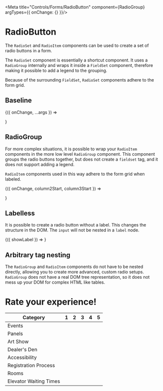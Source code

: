 
<Meta title="Controls/Forms/RadioButton" component={RadioGroup} argTypes={{ onChange: {} }}/>

# RadioButton

The `RadioSet` and `RadioItem` components can be used to create a set of radio buttons in a form.

The `RadioSet` component is essentially a shortcut component. It uses a `RadioGroup` internally and
wraps it inside a `FieldSet` component, therefore making it possible to add a legend to the grouping.

Because of the surrounding `FieldSet`, `RadioSet` components adhere to the form grid.

## Baseline

<Canvas>
	<Story name="Baseline" args={{
		legend: 'Who is the best fox?',
		gridSpan: 10,
	}}>
		{({ onChange, ...args }) => <Form>
			<RadioSet name="popularity-contest" {...args}>
				<RadioItem value="robin-hood" label="Robin Hood" onChange={onChange}/>
				<RadioItem value="nick-wilde" label="Nick Wilde" onChange={onChange}/>
				<RadioItem value="fox-mccloud" label="Fox McCloud" onChange={onChange}/>
			</RadioSet>
		</Form>}
	</Story>
</Canvas>

<ArgsTable story="Baseline"/>

## RadioGroup

For more complex situations, it is possible to wrap your `RadioItem` components in the more low level `RadioGroup`
component. This component groups the radio buttons together, but does not create a `fieldset` tag, and it does
not support adding a legend.

`RadioItem` components used in this way adhere to the form grid when labeled.

<Canvas>
	<Story name="RadioGroup" args={{
		column2Start: 3,
		column3Start: 6,
	}}>
		{({ onChange, column2Start, column3Start }) => <Form>
			<RadioGroup name="bodyparts">
				<RadioItem value="ears" label="Perky ears" onChange={onChange} gridSpan={column2Start} />
				<RadioItem value="paws" label="Beany paws" onChange={onChange} gridSpan={column3Start - column2Start}/>
				<RadioItem value="tails" label="Floofy tails" onChange={onChange} gridSpan={10 - column3Start}/>
			</RadioGroup>
		</Form>}
	</Story>
</Canvas>

<ArgsTable story="RadioGroup"/>

## Labelless

It is possible to create a radio button without a label. This changes the structure in the DOM. The `input` will not be nested in a `label` node.

<Canvas>
	<Story name="Labelless" args={{
		showLabel: true,
	}}>
		{({ showLabel }) => <RadioGroup name="example">
			<RadioItem value="example" label={showLabel ? 'Now you see me' : undefined}/>
		</RadioGroup>}
	</Story>
</Canvas>

<ArgsTable story="Labelless"/>

## Arbitrary tag nesting

The `RadioGroup` and `RadioItem` components do not have to be nested directly, allowing you to create more advanced, custom radio setups.
`RadioGroup` does not have a real DOM tree representation, so it does not mess up your DOM for complex HTML like tables.

<Canvas>
	<Story name="Advanced Setup">
		<h1>Rate your experience!</h1>
		<table>
			<thead>
				<tr>
					<th>Category</th>
					<th>1</th>
					<th>2</th>
					<th>3</th>
					<th>4</th>
					<th>5</th>
				</tr>
			</thead>
			<tbody>
				<RadioGroup name="events">
					<tr>
						<td>Events</td>
						<td><RadioItem value={1}/></td>
						<td><RadioItem value={2}/></td>
						<td><RadioItem value={3}/></td>
						<td><RadioItem value={4}/></td>
						<td><RadioItem value={5}/></td>
					</tr>
				</RadioGroup>
				<RadioGroup name="panels">
					<tr>
						<td>Panels</td>
						<td><RadioItem value={1}/></td>
						<td><RadioItem value={2}/></td>
						<td><RadioItem value={3}/></td>
						<td><RadioItem value={4}/></td>
						<td><RadioItem value={5}/></td>
					</tr>
				</RadioGroup>
				<RadioGroup name="art-show">
					<tr>
						<td>Art Show</td>
						<td><RadioItem value={1}/></td>
						<td><RadioItem value={2}/></td>
						<td><RadioItem value={3}/></td>
						<td><RadioItem value={4}/></td>
						<td><RadioItem value={5}/></td>
					</tr>
				</RadioGroup>
				<RadioGroup name="dealers-den">
					<tr>
						<td>Dealer's Den</td>
						<td><RadioItem value={1}/></td>
						<td><RadioItem value={2}/></td>
						<td><RadioItem value={3}/></td>
						<td><RadioItem value={4}/></td>
						<td><RadioItem value={5}/></td>
					</tr>
				</RadioGroup>
				<RadioGroup name="accessibility">
					<tr>
						<td>Accessibility</td>
						<td><RadioItem value={1}/></td>
						<td><RadioItem value={2}/></td>
						<td><RadioItem value={3}/></td>
						<td><RadioItem value={4}/></td>
						<td><RadioItem value={5}/></td>
					</tr>
				</RadioGroup>
				<RadioGroup name="registration-process">
					<tr>
						<td>Registration Process</td>
						<td><RadioItem value={1}/></td>
						<td><RadioItem value={2}/></td>
						<td><RadioItem value={3}/></td>
						<td><RadioItem value={4}/></td>
						<td><RadioItem value={5}/></td>
					</tr>
				</RadioGroup>
				<RadioGroup name="rooms">
					<tr>
						<td>Rooms</td>
						<td><RadioItem value={1}/></td>
						<td><RadioItem value={2}/></td>
						<td><RadioItem value={3}/></td>
						<td><RadioItem value={4}/></td>
						<td><RadioItem value={5}/></td>
					</tr>
				</RadioGroup>
				<RadioGroup name="elevator-waiting-times">
					<tr>
						<td>Elevator Waiting Times</td>
						<td><RadioItem value={1}/></td>
						<td><RadioItem value={2}/></td>
						<td><RadioItem value={3}/></td>
						<td><RadioItem value={4}/></td>
						<td><RadioItem value={5}/></td>
					</tr>
				</RadioGroup>
			</tbody>
		</table>
	</Story>
</Canvas>

